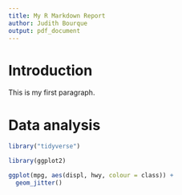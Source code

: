 ```yaml
---
title: My R Markdown Report
author: Judith Bourque
output: pdf_document
---
```


# Introduction

This is my first paragraph.

# Data analysis

```r
library("tidyverse")

library(ggplot2)

ggplot(mpg, aes(displ, hwy, colour = class)) + 
  geom_jitter()
```
